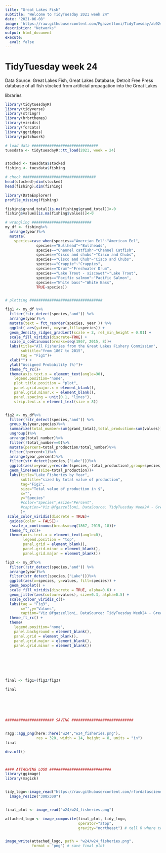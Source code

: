 ```yaml
---
title: "Great Lakes Fish"
subtitle: "Welcome to TidyTuesday 2021 week 24"
date: "2021-06-08"
image: 'https://raw.githubusercontent.com/Fgazzelloni/TidyTuesday/ab924a20bbe270bab306f4b13df0daaa6e53ffeb/data/2021/w24_great_lakes_fish/w24_great_lakes_fish.png'
description: "Networks"
output: html_document
execute: 
  eval: false
---
```



# TidyTuesday week 24 

Data Source: Great Lakes Fish,	Great Lakes Database,	Detroit Free Press
database of all fish stocked from artificial propagation into the Great Lakes


libraries
```r

library(tidytuesdayR)
library(tidyverse)
library(stringr)
library(hrbrthemes)
library(viridis)
library(forcats)
library(ggridges)
library(patchwork)

# load data ##############################
tuesdata <- tidytuesdayR::tt_load(2021, week = 24)


stocked <- tuesdata$stocked
fishing <- tuesdata$fishing

# check #################################
head(stocked);dim(stocked)
head(fishing);dim(fishing)

library(DataExplorer)
profile_missing(fishing)

fishing$grand_total[is.na(fishing$grand_total)]<-0
fishing$values[is.na(fishing$values)]<-0

# wrangling ###########################
my_df <- fishing%>%
  arrange(year)%>%
  mutate(
    species=case_when(species=="Amercian Eel"~"American Eel",
              species=="Bullhead"~"Bullheads",
              species=="Channel catfish"~"Channel Catfish",
              species=="Cisco and chubs"~"Cisco and Chubs",
              species=="Cisco and Chub"~"Cisco and Chubs",
              species=="Crappie"~"Crappies",
              species=="Drum"~"Freshwater Drum",
              species=="Lake Trout - siscowet"~"Lake Trout",
              species=="Pacific salmon"~"Pacific Salmon",
              species=="White bass"~"White Bass",
              TRUE~species))


# plotting #################################

fig1 <- my_df %>%
  filter(!str_detect(species,"and")) %>%
  arrange(year)%>%
  mutate(text = fct_reorder(species, year )) %>%
  ggplot( aes(y=text, x=year,fill=species)) +
  geom_density_ridges_gradient(scale = 2, rel_min_height = 0.01) +
  scale_fill_viridis(discrete=TRUE) +
  scale_x_continuous(breaks=seq(1867, 2015, 8))+
  labs(title="All Fisheries from the Great Lakes Fishery Commission",
       subtitle="from 1867 to 2015",
       tag = "Fig1")+
  xlab("") +
  ylab("Assigned Probability (%)")+
  theme_ft_rc()+
  theme(axis.text.x = element_text(angle=90),
    legend.position="none",
    plot.title.position = "plot",
    panel.grid.major.x = element_blank(),
    panel.grid.minor.x = element_blank(),
    panel.spacing = unit(0.1, "lines"),
    strip.text.x = element_text(size = 8))


fig2 <- my_df%>%
  filter(!str_detect(species,"and")) %>%
  group_by(year,species)%>%
  summarize(total_number=sum(grand_total),total_production=sum(values))%>%
  ungroup()%>%
  arrange(total_number)%>%
  filter(!total_number==0)%>%
  mutate(percent=total_production/total_number)%>%
  filter(!percent>1)%>%
  arrange(year,percent)%>%
  filter(str_detect(species,("Lake")))%>%
  ggplot(aes(x=year,y=reorder(species,-total_production),group=species,color=species))+
  geom_line(aes(size=total_production))+
  labs(title="Lake Fisheries by Year",
       subtitle="sized by total value of production",
       tag="Fig2",
       size="Total value of production in $",
       x="",
       y="Species"
       #color="Species",#size="Percent",
       #caption="Viz @fgazzelloni, DataSource: TidyTuesday Week24 - Great Lakes Fish,Great Lakes Database,Detroit Free Press"
       )+
 scale_color_viridis(discrete = TRUE)+
  guides(color = FALSE)+
   scale_x_continuous(breaks=seq(1867, 2015, 18))+
  theme_ft_rc()+
  theme(axis.text.x = element_text(angle=0),
        legend.position = "top",
        panel.grid = element_blank(),
        panel.grid.minor = element_blank(),
        panel.grid.major = element_blank())

fig3 <- my_df%>%
  filter(!str_detect(species,"and")) %>%
  arrange(year)%>%
  filter(str_detect(species,("Lake")))%>%
  ggplot(aes(x=species, y=values, fill=species)) +
  geom_boxplot() +
  scale_fill_viridis(discrete = TRUE, alpha=0.6) +
  geom_jitter(aes(colour=values), size=0.3, alpha=0.5) +
  scale_colour_viridis_c()+
  labs(tag = "Fig3",
       x="",y="Values",
       caption="Viz @fgazzelloni, DataSource: TidyTuesday Week24 - Great Lakes Fish,Great Lakes Database,Detroit Free Press")+
  theme_ft_rc() +
  theme(
    legend.position="none",
    panel.background = element_blank(),
    panel.grid = element_blank(),
    panel.grid.major = element_blank(),
    panel.grid.minor = element_blank())







final <- fig1+(fig2/fig3)

final






###################### SAVING ############################


ragg::agg_png(here::here("w24","w24_fisheries.png"),
              res = 320, width = 14, height = 8, units = "in")
final

dev.off()



#### ATTACHING LOGO ############################
library(ggimage)
library(magick)


tidy_logo<-image_read("https://raw.githubusercontent.com/rfordatascience/tidytuesday/master/static/plot_logo.png") %>%
  image_resize("300x300")


final_plot <- image_read("w24/w24_fisheries.png")

attached_logo <- image_composite(final_plot, tidy_logo,
                                 operator="atop",
                                 gravity="northeast") # tell R where to put the logo


image_write(attached_logo, path = "w24/w24_fisheries.png",
            format = "png") # save final plot
```
